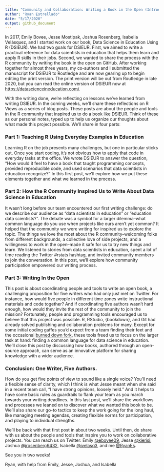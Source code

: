 ```yaml
---
title: "Community and Collaboration: Writing a Book in the Open (Introduction)"
author: "Ryan Estrellado"
date: "5/17/2020"
output: github_document
---
```


In 2017, Emily Bovee, Jesse Mostipak, Joshua Rosenberg, Isabella Velásquez, and I started work on our book, Data Science in Education Using R (DSIEUR). We had two goals for DSIEUR. First, we aimed to write a practical reference for data scientists in education that helps them learn and apply R skills in their jobs. Second, we wanted to share the process with the R community by writing the book in the open on GitHub. After working together for almost three years, my co-authors and I submitted the manuscript for DSIEUR to Routledge and are now gearing up to begin editing the print version. The print version will be out from Routledge in late 2020, but you can read the online version of DSIEUR now at [https://datascienceineducation.com/](https://datascienceineducation.com/). 

With the writing done, we’re reflecting on lessons we’ve learned from writing DSIEUR. In the coming weeks, we’ll share these reflections on R Views as a series of blog posts. These posts are about the people and tools in the R community that inspired us to do a book like DSIEUR. Think of these as our personal notes, typed up to help us organize our thoughts about what made this project possible. We’ll share in four parts:

### Part 1: Teaching R Using Everyday Examples in Education

Learning R on the job presents many challenges, but one in particular sticks out. Once you start coding, it's not obvious how to apply that code in everyday tasks at the office. We wrote DSIEUR to answer the question, “How would it feel to have a book that taught programming concepts, provided reproducible code, and used scenarios that data scientists in education recognize?” In this first post, we’ll explore how we put these elements together and what we learned in the process. 

### Part 2: How the R Community Inspired Us to Write About Data Science in Education

It wasn’t long before our team encountered our first writing challenge: do we describe our audience as “data scientists in education” or “education data scientists?”. The debate was a symbol for a larger dilemma–what common language do you use when projects like ours aren’t yet common? It helped that the community we were writing for inspired us to explore the topic. The things we love the most about the R community–welcoming folks from different backgrounds, a collective love of side projects, and a willingness to work in the open–made it safe for us to try new things and learn. We listened to stories from data scientists in education, spent a lot of time reading the Twitter #rstats hashtag, and invited community members to join the conversation. In this post, we’ll explore how community participation empowered our writing process. 
	
### Part 3: Writing In the Open

This post is about coordinating people and tools to write an open book, a challenging proposition for five writers who had only just met on Twitter. For instance, how would five people in different time zones write instructional materials and code together? And if coordinating five authors wasn’t hard enough, how would they invite the rest of the community to join the mission? Fortunately, people and programming tools encouraged us to believe that this project was possible. R, RStudio, {bookdown}, and Git had already solved publishing and collaboration problems for many. Except for some initial coding gaffes you’d expect from a team finding their feet and the occasional [burned down fork](https://happygitwithr.com/burn.html), these tools freed us to focus on the larger task at hand: finding a common language for data science in education. We’ll close this post by discussing how books, authored through an open-source approach, can serve as an innovative platform for sharing knowledge with a wider audience. 

### Conclusion: One Writer, Five Authors. 

How do you get five points of view to sound like a single voice? You’ll need a flexible sense of clarity, which I think is what Jesse meant when she said in a recent team call, “I have strong opinions, loosely held.” And it helps to have some basic rules as guardrails to flank your team as you march towards your writing deadlines. In this last post, we’ll share the workflows and processes we leaned on to discover what we wanted this book to be. We’ll also share our go-to tactics to keep the work going for the long haul, like managing meeting agendas, creating flexible norms for participation, and playing to individual strengths. 

We’ll be back with that first post in about two weeks. Until then, do share with us about the people and tools that inspire you to work on collaborative projects. You can reach us on Twitter: Emily [@ebovee09](https://twitter.com/ebovee09), Jesse [@kierisi](https://twitter.com/kierisi), Joshua [@jrosenberg6432](https://twitter.com/jrosenberg6432), Isabella [@ivelasq3](https://twitter.com/ivelasq3), and me [@RyanEs](https://twitter.com/RyanEs). 
  
See you in two weeks! 

Ryan, with help from Emily, Jesse, Joshua, and Isabella

